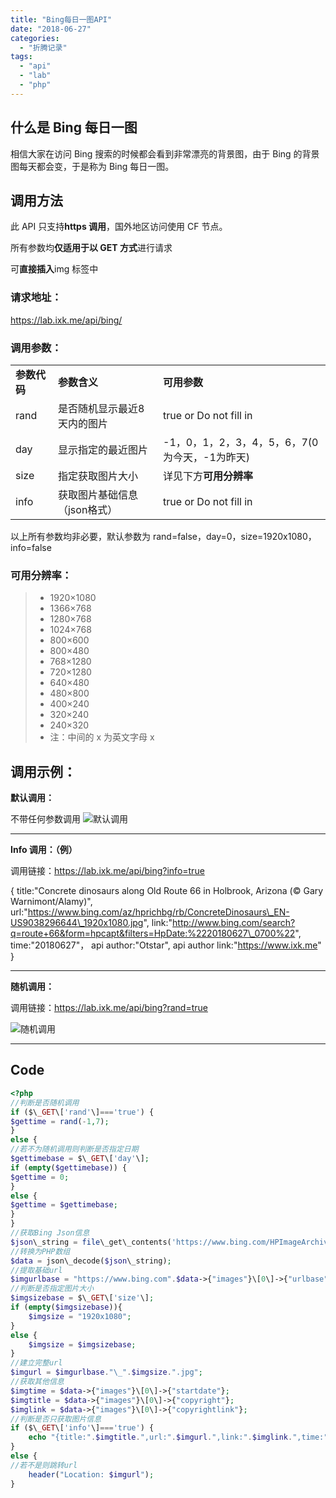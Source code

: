 ```yaml
---
title: "Bing每日一图API"
date: "2018-06-27"
categories:
  - "折腾记录"
tags:
  - "api"
  - "lab"
  - "php"
---
```


## 什么是 Bing 每日一图

相信大家在访问 Bing 搜索的时候都会看到非常漂亮的背景图，由于 Bing 的背景图每天都会变，于是称为 Bing 每日一图。

## 调用方法

此 API 只支持**https 调用**，国外地区访问使用 CF 节点。

所有参数均**仅适用于以 GET 方式**进行请求

可**直接插入**img 标签中

### 请求地址：

https://lab.ixk.me/api/bing/

### 调用参数：

<table>
  <tbody>
    <tr>
      <td>
        <strong>参数代码</strong>
      </td>
      <td>
        <strong>参数含义</strong>
      </td>
      <td>
        <strong>可用参数</strong>
      </td>
    </tr>
    <tr>
      <td>rand</td>
      <td>是否随机显示最近8天内的图片</td>
      <td>true or&nbsp;Do not fill in</td>
    </tr>
    <tr>
      <td>day</td>
      <td>显示指定的最近图片</td>
      <td>-1，0，1，2，3，4，5，6，7(0为今天，-1为昨天)</td>
    </tr>
    <tr>
      <td>size</td>
      <td>指定获取图片大小</td>
      <td>
        详见下方<strong>可用分辨率</strong>
      </td>
    </tr>
    <tr>
      <td>info</td>
      <td>获取图片基础信息（json格式）</td>
      <td>true or&nbsp;Do not fill in</td>
    </tr>
  </tbody>
</table>

以上所有参数均非必要，默认参数为 rand=false，day=0，size=1920x1080，info=false

### 可用分辨率：

> - 1920×1080
> - 1366×768
> - 1280×768
> - 1024×768
> - 800×600
> - 800×480
> - 768×1280
> - 720×1280
> - 640×480
> - 480×800
> - 400×240
> - 320×240
> - 240×320
> - 注：中间的 x 为英文字母 x

## 调用示例：

**默认调用：**

不带任何参数调用 ![默认调用](https://lab.ixk.me/api/bing/)

---

**Info 调用：（例）**

调用链接：https://lab.ixk.me/api/bing?info=true

{
title:"Concrete dinosaurs along Old Route 66 in Holbrook, Arizona (© Gary Warnimont/Alamy)",
url:"https://www.bing.com/az/hprichbg/rb/ConcreteDinosaurs\_EN-US9038296644\_1920x1080.jpg",
link:"http://www.bing.com/search?q=route+66&form=hpcapt&filters=HpDate:%2220180627\_0700%22",
time:"20180627"，
api author:"Otstar",
api author link:"https://www.ixk.me"
}

---

**随机调用：**

调用链接：https://lab.ixk.me/api/bing?rand=true

![随机调用](https://lab.ixk.me/api/bing?rand=true)

---

## Code

```php
<?php
//判断是否随机调用
if ($\_GET\['rand'\]==='true') {
$gettime = rand(-1,7);
}
else {
//若不为随机调用则判断是否指定日期
$gettimebase = $\_GET\['day'\];
if (empty($gettimebase)) {
$gettime = 0;
}
else {
$gettime = $gettimebase;
}
}
//获取Bing Json信息
$json\_string = file\_get\_contents('https://www.bing.com/HPImageArchive.aspx?format=js&idx='.$gettime.'&n=1');
//转换为PHP数组
$data = json\_decode($json\_string);
//提取基础url
$imgurlbase = "https://www.bing.com".$data->{"images"}\[0\]->{"urlbase"};
//判断是否指定图片大小
$imgsizebase = $\_GET\['size'\];
if (empty($imgsizebase)){
    $imgsize = "1920x1080";
}
else {
    $imgsize = $imgsizebase;
}
//建立完整url
$imgurl = $imgurlbase."\_".$imgsize.".jpg";
//获取其他信息
$imgtime = $data->{"images"}\[0\]->{"startdate"};
$imgtitle = $data->{"images"}\[0\]->{"copyright"};
$imglink = $data->{"images"}\[0\]->{"copyrightlink"};
//判断是否只获取图片信息
if ($\_GET\['info'\]==='true') {
    echo "{title:".$imgtitle.",url:".$imgurl.",link:".$imglink.",time:".$imgtime."api author:Otstar,api author link:https://www.ixk.me"."}";
}
else {
//若不是则跳转url
    header("Location: $imgurl");
}
```
